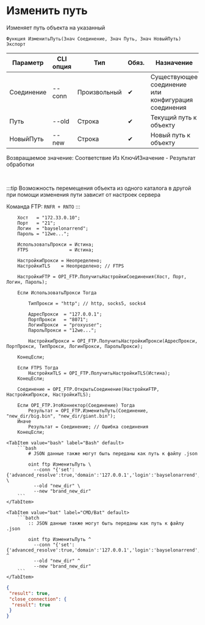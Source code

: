 ﻿---
sidebar_position: 10
description: Изменить путь и другие функции для работы с FTP в Открытом пакете интеграций - бесплатной open-source библиотеке интеграций для 1С:Предприятие 8, OneScript и CLI
keywords: [1C, 1С, 1С:Предприятие, 1С:Предприятие 8.3, API, Интеграция, Сервисы, Обмен, OneScript, CLI, FTP]
---


# Изменить путь
 Изменяет путь объекта на указанный



`Функция ИзменитьПуть(Знач Соединение, Знач Путь, Знач НовыйПуть) Экспорт`

  | Параметр | CLI опция | Тип | Обяз. | Назначение |
  |-|-|-|-|-|
  | Соединение | --conn | Произвольный | &#x2714; | Существующее соединение или конфигурация соединения |
  | Путь | --old | Строка | &#x2714; | Текущий путь к объекту |
  | НовыйПуть | --new | Строка | &#x2714; | Новый путь к объекту |

  
  Возвращаемое значение:   Соответствие Из КлючИЗначение - Результат обработки

<br/>

:::tip
Возможность перемещения объекта из одного каталога в другой при помощи изменения пути зависит от настроек сервера

Команда FTP: `RNFR + RNTO`
:::
<br/>



```bsl title="Пример использования для 1С:Предприятие/OneScript"
    Хост   = "172.33.0.10";
    Порт   = "21";
    Логин  = "bayselonarrend";
    Пароль = "12we...";

    ИспользоватьПрокси = Истина;
    FTPS               = Истина;

    НастройкиПрокси = Неопределено;
    НастройкиTLS    = Неопределено; // FTPS

    НастройкиFTP = OPI_FTP.ПолучитьНастройкиСоединения(Хост, Порт, Логин, Пароль);

    Если ИспользоватьПрокси Тогда

        ТипПрокси = "http"; // http, socks5, socks4

        АдресПрокси  = "127.0.0.1";
        ПортПрокси   = "8071";
        ЛогинПрокси  = "proxyuser";
        ПарольПрокси = "12we...";

        НастройкиПрокси = OPI_FTP.ПолучитьНастройкиПрокси(АдресПрокси, ПортПрокси, ТипПрокси, ЛогинПрокси, ПарольПрокси);

    КонецЕсли;

    Если FTPS Тогда
        НастройкиTLS = OPI_FTP.ПолучитьНастройкиTLS(Истина);
    КонецЕсли;

    Соединение = OPI_FTP.ОткрытьСоединение(НастройкиFTP, НастройкиПрокси, НастройкиTLS);

    Если OPI_FTP.ЭтоКоннектор(Соединение) Тогда
        Результат = OPI_FTP.ИзменитьПуть(Соединение, "new_dir/big.bin", "new_dir/giant.bin");
    Иначе
        Результат = Соединение; // Ошибка соединения
    КонецЕсли;
```
    

 <Tabs>
  
    <TabItem value="bash" label="Bash" default>
        ```bash
            # JSON данные также могут быть переданы как путь к файлу .json
            
            oint ftp ИзменитьПуть \
              --conn "{'set':{'advanced_resolve':true,'domain':'127.0.0.1','login':'bayselonarrend','passive':true,'password':'***','port':'21','read_timeout':'120','write_timeout':'120'}}" \
              --old "new_dir" \
              --new "brand_new_dir"
        ```
    </TabItem>
  
    <TabItem value="bat" label="CMD/Bat" default>
        ```batch
            :: JSON данные также могут быть переданы как путь к файлу .json
            
            oint ftp ИзменитьПуть ^
              --conn "{'set':{'advanced_resolve':true,'domain':'127.0.0.1','login':'bayselonarrend','passive':true,'password':'***','port':'21','read_timeout':'120','write_timeout':'120'}}" ^
              --old "new_dir" ^
              --new "brand_new_dir"
        ```
    </TabItem>
</Tabs>


```json title="Результат"
{
 "result": true,
 "close_connection": {
  "result": true
 }
}
```
